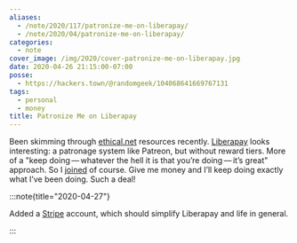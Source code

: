 ```yaml
---
aliases:
  - /note/2020/117/patronize-me-on-liberapay/
  - /note/2020/04/patronize-me-on-liberapay/
categories:
  - note
cover_image: /img/2020/cover-patronize-me-on-liberapay.jpg
date: 2020-04-26 21:15:00-07:00
posse:
  - https://hackers.town/@randomgeek/104068641669767131
tags:
  - personal
  - money
title: Patronize Me on Liberapay
---
```


Been skimming through [ethical.net](https://ethical.net) resources
recently. [Liberapay](https://en.liberapay.com/) looks interesting: a
patronage system like Patreon, but without reward tiers. More of a "keep
doing — whatever the hell it is that you’re doing — it’s great"
approach. So I [joined](https://en.liberapay.com/randomgeek/) of course.
Give me money and I’ll keep doing exactly what I’ve been doing. Such a
deal!

:::note{title="2020-04-27"}

Added a [Stripe](https://stripe.com/) account, which should simplify Liberapay and life in general.

:::
